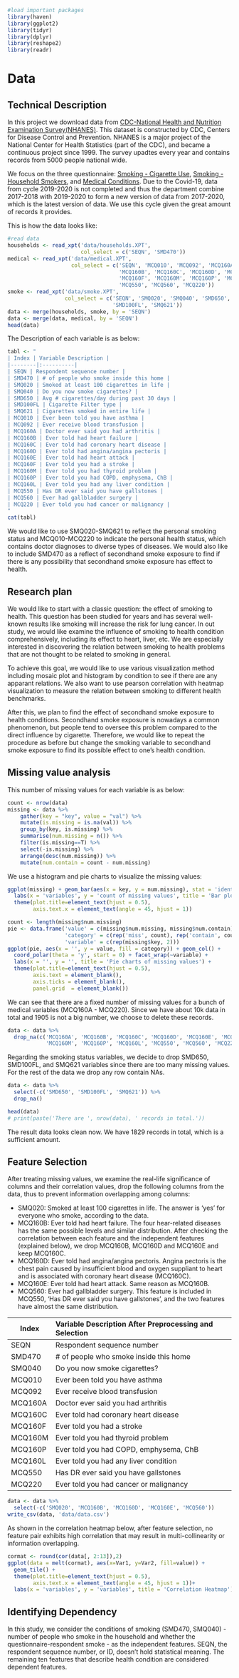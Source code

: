 ```r
#load important packages
library(haven)
library(ggplot2)
library(tidyr)
library(dplyr)
library(reshape2)
library(readr)
```

# Data

## Technical Description

In this project we download data from [CDC-National Health and Nutrition Examination Survey(NHANES)](https://wwwn.cdc.gov/nchs/nhanes/search/default.aspx). This dataset is constructed by CDC, Centers for Disease Control and Prevention. NHANES is a major project of the National Center for Health Statistics (part of the CDC), and became a continuous project since 1999. The survey upadtes every year and contains records from 5000 people national wide. 

We focus on the three questionnaire: [Smoking - Cigarette Use](https://wwwn.cdc.gov/Nchs/Nhanes/Search/DataPage.aspx?Component=Questionnaire&Cycle=2017-2020), [Smoking - Household Smokers](https://wwwn.cdc.gov/Nchs/Nhanes/Search/DataPage.aspx?Component=Questionnaire&Cycle=2017-2020), and [Medical Conditions](https://wwwn.cdc.gov/Nchs/Nhanes/Search/DataPage.aspx?Component=Questionnaire&Cycle=2017-2020). Due to the Covid-19, data from cycle 2019-2020 is not completed and thus the department combine 2017-2018 with 2019-2020 to form a new version of data from 2017-2020, which is the latest version of data. We use this cycle given the great amount of records it provides.

This is how the data looks like: 

```r
#read data
households <- read_xpt('data/households.XPT', 
                       col_select = c('SEQN', 'SMD470'))
medical <- read_xpt('data/medical.XPT', 
                    col_select = c('SEQN', 'MCQ010', 'MCQ092', 'MCQ160A', 
                                   'MCQ160B', 'MCQ160C', 'MCQ160D', 'MCQ160E',
                                   'MCQ160F', 'MCQ160M', 'MCQ160P', 'MCQ160L',
                                   'MCQ550', 'MCQ560', 'MCQ220'))
smoke <- read_xpt('data/smoke.XPT', 
                  col_select = c('SEQN', 'SMQ020', 'SMQ040', 'SMD650',
                                 'SMD100FL', 'SMQ621'))
data <- merge(households, smoke, by = 'SEQN')
data <- merge(data, medical, by = 'SEQN')
head(data)
```

The Description of each variable is as below: 

```r
tabl <- "
| Index | Variable Description |
|--------|:----------|
| SEQN | Respondent sequence number |
| SMD470 | # of people who smoke inside this home |
| SMQ020 | Smoked at least 100 cigarettes in life |
| SMQ040 | Do you now smoke cigarettes? |
| SMD650 | Avg # cigarettes/day during past 30 days |
| SMD100FL | Cigarette Filter type | 
| SMQ621 | Cigarettes smoked in entire life | 
| MCQ010 | Ever been told you have asthma |
| MCQ092 | Ever receive blood transfusion |
| MCQ160A | Doctor ever said you had arthritis |
| MCQ160B | Ever told had heart failure |
| MCQ160C | Ever told had coronary heart disease |
| MCQ160D | Ever told had angina/angina pectoris |
| MCQ160E | Ever told had heart attack |
| MCQ160F | Ever told you had a stroke |
| MCQ160M | Ever told you had thyroid problem |
| MCQ160P | Ever told you had COPD, emphysema, ChB |
| MCQ160L | Ever told you had any liver condition |
| MCQ550 | Has DR ever said you have gallstones |
| MCQ560 | Ever had gallbladder surgery |
| MCQ220 | Ever told you had cancer or malignancy |
"
cat(tabl) 
```

We would like to use SMQ020-SMQ621 to reflect the personal smoking status and MCQ010-MCQ220 to indicate the personal health status, which contains doctor diagnoses to diverse types of diseases. We would also like to include SMD470 as a reflect of secondhand smoke exposure to find if there is any possibility that secondhand smoke exposure has effect to health. 

## Research plan

We would like to start with a classic question: the effect of smoking to health. This question has been studied for years and has several well-known results like smoking will increase the risk for lung cancer. In out study, we would like examine the influence of smoking to health condition comprehensively, including its effect to heart, liver, etc. We are especially interested in discovering the relation between smoking to health problems that are not thought to be related to smoking in general.

To achieve this goal, we would like to use various visualization method including mosaic plot and histogram by condition to see if there are any apparant relations. We also want to use pearson correlation with heatmap visualization to measure the relation between smoking to different health benchmarks. 

After this, we plan to find the effect of secondhand smoke exposure to health conditions. Secondhand smoke exposure is nowadays a common phenomenon, but people tend to oversee this problem compared to the direct influence by cigarette. Therefore, we would like to repeat the procedure as before but change the smoking variable to secondhand smoke exposure to find its possible effect to one's health condition.

## Missing value analysis

This number of missing values for each variable is as below: 

```r
count <- nrow(data)
missing <- data %>%
    gather(key = "key", value = "val") %>%
    mutate(is.missing = is.na(val)) %>%
    group_by(key, is.missing) %>%
    summarise(num.missing = n()) %>%
    filter(is.missing==T) %>%
    select(-is.missing) %>%
    arrange(desc(num.missing)) %>%
    mutate(num.contain = count - num.missing)
```

We use a histogram and pie charts to visualize the missing values:

```r
ggplot(missing) + geom_bar(aes(x = key, y = num.missing), stat = 'identity') +
  labs(x = 'variables', y = 'count of missing values', title = 'Bar plot of missing values') +
  theme(plot.title=element_text(hjust = 0.5),
        axis.text.x = element_text(angle = 45, hjust = 1))
```

```r
count <- length(missing$num.missing)
pie <- data.frame('value' = c(missing$num.missing, missing$num.contain),
                  'category' = c(rep('miss', count), rep('contain', count)),
                  'variable' = c(rep(missing$key, 2)))
ggplot(pie, aes(x = '', y = value, fill = category)) + geom_col() +
  coord_polar(theta = 'y', start = 0) + facet_wrap(~variable) + 
  labs(x = '', y = '', title = 'Pie charts of missing values') +
  theme(plot.title=element_text(hjust = 0.5),
        axis.text = element_blank(),
        axis.ticks = element_blank(),
        panel.grid  = element_blank())
```

We can see that there are a fixed number of missing values for a bunch of medical variables (MCQ160A - MCQ220). Since we have about 10k data in total and 1905 is not a big number, we choose to delete these records.

```r
data <- data %>%
  drop_na(c('MCQ160A', 'MCQ160B', 'MCQ160C', 'MCQ160D', 'MCQ160E', 'MCQ160F',
            'MCQ160M', 'MCQ160P', 'MCQ160L', 'MCQ550', 'MCQ560', 'MCQ220'))
```

Regarding the smoking status variables, we decide to drop SMD650, SMD100FL, and SMQ621 variables since there are too many missing values. For the rest of the data we drop any row contain NAs.

```r
data <- data %>%
  select(-c('SMD650', 'SMD100FL', 'SMQ621')) %>%
  drop_na()
```

```r
head(data)
# print(paste('There are ', nrow(data), ' records in total.'))
```

The result data looks clean now. We have 1829 records in total, which is a sufficient amount.

## Feature Selection

After treating missing values, we examine the real-life significance of columns and their correlation values, drop the following columns from the data, thus to prevent information overlapping among columns:

- SMQ020: Smoked at least 100 cigarettes in life. The answer is 'yes' for everyone who smoke, according to the data.
- MCQ160B: Ever told had heart failure. The four hear-related diseases has the same possible levels and similar distribution. After checking the correlation between each feature and the independent features (explained below), we drop MCQ160B, MCQ160D and MCQ160E and keep MCQ160C.
- MCQ160D: Ever told had angina/angina pectoris. Angina pectoris is the chest pain caused by insufficient blood and oxygen suppliant to heart and is associated with coronary heart disease (MCQ160C).
- MCQ160E: Ever told had heart attack. Same reason as MCQ160B.
- MCQ560: Ever had gallbladder surgery. This feature is included in MCQ550, 'Has DR ever said you have gallstones', and the two features have almost the same distribution.


| Index | Variable Description After Preprocessing and Selection |
|--------|:----------|
| SEQN | Respondent sequence number |
| SMD470 | # of people who smoke inside this home |
| SMQ040 | Do you now smoke cigarettes? |
| MCQ010 | Ever been told you have asthma |
| MCQ092 | Ever receive blood transfusion |
| MCQ160A | Doctor ever said you had arthritis |
| MCQ160C | Ever told had coronary heart disease |
| MCQ160F | Ever told you had a stroke |
| MCQ160M | Ever told you had thyroid problem |
| MCQ160P | Ever told you had COPD, emphysema, ChB |
| MCQ160L | Ever told you had any liver condition |
| MCQ550 | Has DR ever said you have gallstones |
| MCQ220 | Ever told you had cancer or malignancy |

```r
data <- data %>%
  select(-c('SMQ020', 'MCQ160B', 'MCQ160D', 'MCQ160E', 'MCQ560'))
write_csv(data, 'data/data.csv')
```

As shown in the correlation heatmap below, after feature selection, no feature pair exhibits high correlation that may result in multi-collinearity or information overlapping.

```r
cormat <- round(cor(data[, 2:13]),2)
ggplot(data = melt(cormat), aes(x=Var1, y=Var2, fill=value)) + 
  geom_tile() +
  theme(plot.title=element_text(hjust = 0.5),
        axis.text.x = element_text(angle = 45, hjust = 1))+
  labs(x = 'variables', y = 'variables', title = 'Correlation Heatmap')
```

## Identifying Dependency

In this study, we consider the conditions of smoking (SMD470, SMQ040) - number of people who smoke in the household and whether the questionnaire-respondent smoke - as the independent features. SEQN, the respondent sequence number, or ID, doesn't hold statistical meaning. The remaining ten features that describe health condition are considered dependent features.

